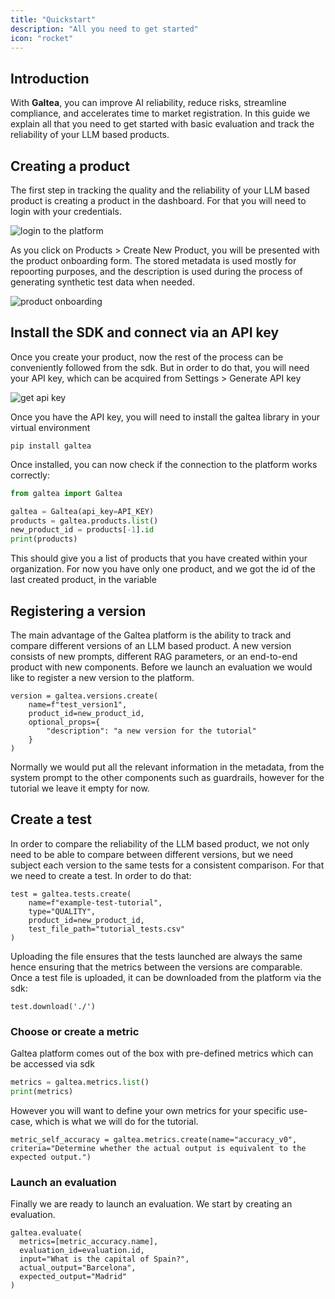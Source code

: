 ```yaml
---
title: "Quickstart"
description: "All you need to get started"
icon: "rocket"
---
```


## Introduction

With **Galtea**, you can improve AI reliability, reduce risks, streamline compliance, and accelerates time to market registration. In this guide we explain all that you need to get started with basic evaluation and track the reliability of your LLM based products.

## Creating a product

The first step in tracking the quality and the reliability of your LLM based product is creating a product in the dashboard. For that you will need to login with your credentials.

![login to the platform](/images/login.png)

As you click on Products > Create New Product, you will be presented with the product onboarding form. The stored metadata is used mostly for repoorting purposes, and the description is used during the process of generating synthetic test data when needed.

![product onboarding](/images/product-onboarding.png)


## Install the SDK and connect via an API key

Once you create your product, now the rest of the process can be conveniently followed from the sdk. But in order to do that, you will need your API key, which can be acquired from Settings > Generate API key

![get api key](/images/api-key.png)

Once you have the API key, you will need to install the galtea library in your virtual environment

```
pip install galtea
```

Once installed, you can now check if the connection to the platform works correctly:

```python
from galtea import Galtea

galtea = Galtea(api_key=API_KEY)
products = galtea.products.list()
new_product_id = products[-1].id
print(products)
```

This should give you a list of products that you have created within your organization. For now you have only one product, and we got the id of the last created product, in the variable

## Registering a version

The main advantage of the Galtea platform is the ability to track and compare different versions of an LLM based product. A new version consists of new prompts, different RAG parameters, or an end-to-end product with new components. Before we launch an evaluation we would like to register a new version to the platform.

```
version = galtea.versions.create(
    name=f"test_version1",
    product_id=new_product_id,
    optional_props={
        "description": "a new version for the tutorial"
    }
)
```

Normally we would put all the relevant information in the metadata, from the system prompt to the other components such as guardrails, however for the tutorial we leave it empty for now.

## Create a test

In order to compare the reliability of the LLM based product, we not only need to be able to compare between different versions, but we need subject each version to the same tests for a consistent comparison. For that we need to create a test. In order to do that:

```
test = galtea.tests.create(
    name=f"example-test-tutorial",
    type="QUALITY",
    product_id=new_product_id,
    test_file_path="tutorial_tests.csv"
)
```

Uploading the file ensures that the tests launched are always the same hence ensuring that the metrics between the versions are comparable. Once a test file is uploaded, it can be downloaded from the platform via the sdk:

```
test.download('./')
```

### Choose or create a metric 

Galtea platform comes out of the box with pre-defined metrics which can be accessed via sdk

```python
metrics = galtea.metrics.list()
print(metrics)
```

However you will want to define your own metrics for your specific use-case, which is what we will do for the tutorial.

```
metric_self_accuracy = galtea.metrics.create(name="accuracy_v0", criteria="Determine whether the actual output is equivalent to the expected output.")
```

### Launch an evaluation

Finally we are ready to launch an evaluation. We start by creating an evaluation.

```
galtea.evaluate(
  metrics=[metric_accuracy.name],
  evaluation_id=evaluation.id,
  input="What is the capital of Spain?",
  actual_output="Barcelona", 
  expected_output="Madrid"
)
```